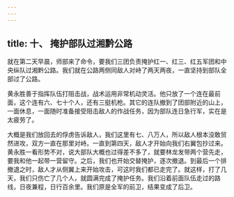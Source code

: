```yaml
---
---
---
```

title: 十、 掩护部队过湘黔公路
---



就在第二天早晨，师部来了命令，要我们三团负责掩护红一、红三、红五军团和中央纵队过湘黔公路。我们就在公路两侧同敌人对峙了两天两夜，一直坚持到部队全部过了公路。

黄永胜善于指挥队伍打阻击战，战术运用非常机动灵活。他只放了一个连在最前面，这个连有六、七十个人，还有三挺机枪。其它的连队撤到了团部附近的山上，一面休息，一面随时准备接受阻击敌人的作战任务，因为部队连日急行军，实在是太疲劳了。

大概是我们放回去的俘虏告诉敌人，我们这里有七、八万人，所以敌人根本没敢贸然进攻，双方一直在那里对峙。一直到第四天，敌人才开始向我们右翼包抄过来。黄永胜一看形势不对，说大部队大概也过得差不多了，就要林龙发带两个营先走，要我和他一起带一营留守。之后，我们也开始交替掩护，逐次撤退。到最后一个排撤退之时，敌人才从侧翼上来开始攻击，可这时我们都已走完了。就这样，打了几天，我们只伤亡了几个人，就圆满完成了掩护任务。我们沿着前面队伍走过的路线，日夜兼程，日行百余里。我们原是全军的前卫，结果变成了后卫。